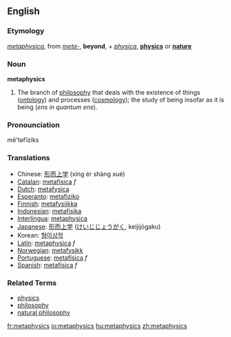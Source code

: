 ==English==
===Etymology===
{{Gr.}} ''[[metaphysica]]'', from ''[[meta-]]'', '''beyond''', + ''[[physica]]'', '''[[physics]]''' or '''[[nature]]'''

===Noun===
'''metaphysics'''
# The branch of [[philosophy]] that deals with the existence of things ([[ontology]]) and processes ([[cosmology]]); the study of being insofar as it is being (''ens in quantum ens'').

===Pronounciation===
mĕ'təfĭziks
===Translations===
*Chinese: [[形而上学]] (xíng ér shàng xué)
*[[Catalan]]: [[metafísica]] ''f''
*[[Dutch]]: [[metafysica]]
*[[Esperanto]]: [[metafiziko]]
*[[Finnish]]: [[metafysiikka]]
*[[Indonesian]]: [[metafisika]]
*[[Interlingua]]: [[metaphysica]]
*[[Japanese]]: [[形而上学]] ([[けいじじょうがく]], keijijōgaku)
*Korean: [[형이상학]]
*[[Latin]]: [[metaphysica]] ''f''
*[[Norwegian]]: [[metafysikk]]
*[[Portuguese]]: [[metafísica]] ''f''
*[[Spanish]]: [[metafísica]] ''f''

===Related Terms===
*[[physics]]
*[[philosophy]]
*[[natural philosophy]]

[[fr:metaphysics]]
[[io:metaphysics]]
[[hu:metaphysics]]
[[zh:metaphysics]]
